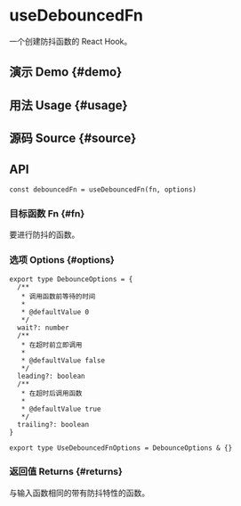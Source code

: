 # useDebouncedFn


<HooksType category="Utilities" />

一个创建防抖函数的 React Hook。

## 演示 Demo \{#demo}


<App />

## 用法 Usage \{#usage}



## 源码 Source \{#source}


<Source />

## API

```tsx
const debouncedFn = useDebouncedFn(fn, options)
```

### 目标函数 Fn \{#fn}

要进行防抖的函数。

### 选项 Options \{#options}

```tsx
export type DebounceOptions = {
  /**
   * 调用函数前等待的时间
   *
   * @defaultValue 0
   */
  wait?: number
  /**
   * 在超时前立即调用
   *
   * @defaultValue false
   */
  leading?: boolean
  /**
   * 在超时后调用函数
   *
   * @defaultValue true
   */
  trailing?: boolean
}

export type UseDebouncedFnOptions = DebounceOptions & {}
```

### 返回值 Returns \{#returns}

与输入函数相同的带有防抖特性的函数。
